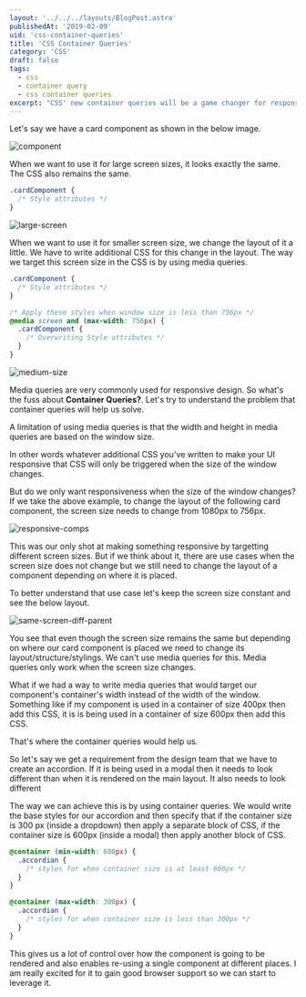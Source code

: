 ```yaml
---
layout: '../../../layouts/BlogPost.astro'
publishedAt: '2019-02-09'
uid: 'css-container-queries'
title: 'CSS Container Queries'
category: 'CSS'
draft: false
tags:
  - css
  - container query
  - css container queries
excerpt: "CSS' new container queries will be a game changer for responsive design. Here's a quick summary of what container queries are and how they are different from CSS media queries"
---
```


Let's say we have a card component as shown in the below image.


<img src={Component} alt="component" />

When we want to use it for large screen sizes, it looks exactly the same. The CSS also remains the same.

```css
.cardComponent {
  /* Style attributes */
}
```


<img src={LargeComponent} alt="large-screen" />

When we want to use it for smaller screen size, we change the layout of it a little. We have to write additional
CSS for this change in the layout. The way we target this screen size in the CSS is by using media queries.

```css
.cardComponent {
  /* Style attributes */
}

/* Apply these styles when window size is less than 756px */
@media screen and (max-width: 756px) {
  .cardComponent {
    /* Overwriting Style attributes */
  }
}
```


<img src={MediumComponent} alt="medium-size" />

Media queries are very commonly used for responsive design. So what's the fuss about **Container Queries?**. Let's try to understand the problem that container queries will help us solve.

A limitation of using media queries is that the width and height in media queries are based on the window size.

In other words whatever additional CSS you've written to make your UI responsive that CSS will only be triggered
when the size of the window changes.

But do we only want responsiveness when the size of the window changes? If we take the above example, to
change the layout of the following card component, the screen size needs to change from 1080px to 756px.


<img src={Responsiveness} alt="responsive-comps" />

This was our only shot at making something responsive by targetting different screen sizes. But if we think about it,
there are use cases when the screen size does not change but we still need to change the layout of a component depending on
where it is placed.

To better understand that use case let's keep the screen size constant and see the below layout.


<img src={Same} alt="same-screen-diff-parent" />

You see that even though the screen size remains the same but depending on where our card component is placed we need to
change its layout/structure/stylings. We can't use media queries for this. Media queries only work when the screen size changes.

What if we had a way to write media queries that would target our component's container's width instead of the width of the window. Something like if my component is used in a container of size 400px then add this CSS, it is is being used in a container of size 600px then add this CSS.

That's where the container queries would help us.

So let's say we get a requirement from the design team that we have to create an accordion. If it is being used in a modal
then it needs to look different than when it is rendered on the main layout. It also needs to look different

The way we can achieve this is by using container queries. We would write the base styles for our accordion and then specify that
if the container size is 300 px (inside a dropdown) then apply a separate block of CSS, if the container size is 600px (inside a modal) then apply another block of CSS.

```css
@container (min-width: 600px) {
  .accordian {
    /* styles for when container size is at least 600px */
  }
}

@container (max-width: 300px) {
  .accordian {
    /* styles for when container size is less than 300px */
  }
}
```

This gives us a lot of control over how the component is going to be rendered and also enables re-using a single component
at different places. I am really excited for it to gain good browser support so we can start to leverage it.
